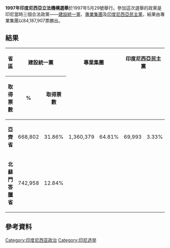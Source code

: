 {{Infobox Election
| election_name      = 1997年印度尼西亞立法機構選舉
| country            = Indonesia
| type               = parliamentary
| ongoing            = no
| previous_election  = 1992年印度尼西亞立法機構選舉
| previous_year      = 1992
| next_election      = 1999年印度尼西亞立法機構選舉
| next_year          = 1999
| seats_for_election = {{en-link|人民代表會議|People's Representative Council}}400席
| election_date      = {{Start date|1997|05|29}}
| colour1           = FFFF00
| party1             = 專業集團
| leaders_seat1      =
| last_election1     = 282席，68.10%
| seats1             = 325
| seat_change1       = {{increase}}43
| popular_vote1      = 84,187,907
| percentage1        = 74.51
| swing1             = {{increase}}6.41%
| colour2           = 00FF00
| party2             = 建設統一黨
| leaders_seat2      =
| last_election2     = 62席，17.00%
| seats2             = 89
| seat_change2       = {{increase}}27
| popular_vote2      = 25,340,028
| percentage2        = 22.43
| swing2             = {{increase}}5.43%
| colour3           = D40000
| party3             = 印度尼西亞民主黨
| leaders_seat3      =
| last_election3     = 56席，14.90%
| seats3             = 11
| seat_change3       = {{decrease}}45
| popular_vote3      = 3.463.225
| percentage3        = 3.06
| swing3             = {{decrease}}11.84%
| title              = 總統
| before_election    = [[蘇哈托|蘇哈托]]
| after_election     = [[蘇哈托|蘇哈托]]
}}
'''1997年印度尼西亞立法機構選舉'''於1997年5月29號舉行。參加這次選舉的政黨是印尼當時三個合法政黨——[[建設統一黨|建設統一黨]]、[[專業集團黨|專業集團]]及[[印度尼西亞民主黨|印度尼西亞民主黨]]，結果由專業集團以84,187,907票勝出。

==結果==
{| class="wikitable" style="text-align:right;"
!rowspan="2"| 省區
!colspan="2"| 建設統一黨 !!colspan="2"| 專業集團 !!colspan="2"| 印度尼西亞民主黨</tr>
! 取得票數 !! % !! 取得票數 !! % !! 取得票數 !! %
|-
|align="left"| '''亞齊省'''  || 668,802     || 31.86%     || 1,360,379     || 64.81%     || 69,993     || 3.33%</tr>
|align="left"| '''北蘇門答臘省'''  || 742,958     || 12.84%     || 4,648,928     || 80.33%     || 395,583     || 6.84%</tr>
|align="left"| '''西蘇門答臘省'''  || 188,168     || 7.74%      || 2,214,666     || 91.15%     || 26,958     || 1.11%</tr>
|align="left"| '''廖內省'''  || 313,013     || 13.77%     || 1,879,977     || 82.70%     || 80,232     || 3.53%</tr>
|align="left"| '''占碑省'''  || 76,964         || 5.90%      || 1,208,090     || 92.58%     || 19,889     || 1.52%</tr>
|align="left"| '''南蘇門答臘省'''  || 446,792     || 11.30%     || 3,361,164     || 84.98%     || 147,131     || 3.72%</tr>
|align="left"| '''明古魯省'''  || 30,344         || 3.85%     || 747,140     || 94.77%     || 10,903     || 1.38%</tr>
|align="left"| '''楠榜省'''  || 177,244     || 4.82%     || 3,424,949     || 93.21%     || 72,156     || 1.96%</tr>
|align="left"| '''雅加達首都特區'''  || 2,239,418     || 32.87%     || 4,451,503     || 65.34%     || 121,931     || 1.79%</tr>
|align="left"| '''西爪哇省'''  || 6,003,471     || 25.99%     || 16,709,824     || 72.34%     || 386,938     || 1.68%</tr>
|align="left"| '''中爪哇省'''  || 4,961,280     || 29.01%     || 11,671,667     || 68.26%     || 466,840     || 2.73%</tr>
|align="left"| '''日惹特區'''  || 602,739     || 34.22%     || 1,102,256     || 62.58%     || 56,487     || 3.21%</tr>
|align="left"| '''東爪哇省'''  || 6,791,399     || 33.89%     || 12,620,089     || 62.97%     || 630,708     || 3.15%</tr>
|align="left"| '''巴厘島省'''  || 60,779         || 3.28%     || 1,727,810     || 93.21%     || 65,044     || 3.51%</tr>
|align="left"| '''西努沙登加拉省'''  || 268,022     || 14.56%     || 1,484,697     || 80.66%     || 87,913     || 4.78%</tr>
|align="left"| '''東努沙登加拉省'''  || 29,667          || 1.51%     || 1,867,339     || 94.94%     || 69,880     || 3.55%</tr>
|align="left"| '''東帝汶省'''  || 7,188         || 1.82%    ||334,718     || 84.70%     || 53,296     || 13.49%</tr>
|align="left"| '''西加里曼丹省'''  || 281,992     || 15.14%     || 1,298,746     || 69.72%     || 282,035     || 15.14%</tr>
|align="left"| '''中加里曼丹省'''  || 95,736         || 9.83%     || 843,065     || 86.60%     || 34,717     || 3.57%</tr>
|align="left"| '''南加里曼丹省'''  || 406,719     || 25.15%     || 1,164,085     || 71.98%     || 46,471     || 2.87%</tr>
|align="left"| '''東加里曼丹省'''  || 272,961     || 23.66%     || 807,678     || 70.02%     || 72,902     || 6.32%</tr>
|align="left"| '''北蘇拉威西省'''  || 42,018         || 2.44%     || 1,648,075     || 95.90%     || 28,521     || 1.66%</tr>
|align="left"| '''中蘇拉威西省'''  || 114,748     || 10.39%     || 937,551     || 84.89%     || 52,175     || 4.72%</tr>
|align="left"| '''南蘇拉威西省'''  || 322,308     || 7.34%     || 4,023,937     || 91.63%     || 45,377     || 1.03%</tr>
|align="left"| '''東南蘇拉威西省'''  || 17,498         || 2.07%     || 822,163     || 97.22%     || 6,033      || 0.71%</tr>
|align="left"| '''馬魯古省'''  || 140,604     || 12.98%     || 888,948     || 82.07%     || 53,637     || 4.95%</tr>
|align="left"| '''伊里安查亞省'''  || 38,196         || 3.62%     || 938,463     || 88.86%     || 79,476     || 7.53%</tr>
|align="left"| '''總數'''  || '''25,341,028'''     || '''22.43%'''     || '''84,187,907'''     || '''74.51%'''     || '''3,463,226'''     || '''3.07%'''</tr>
|align="left" colspan="7"|<ref>{{英文}}Kristiadi et al (1997) Table 35 p161</ref>
|}

==參考資料==
{{REFLIST}}

{{印尼選舉}}

[[Category:印度尼西亚政治|Category:印度尼西亚政治]]
[[Category:印尼选举|Category:印尼选举]]